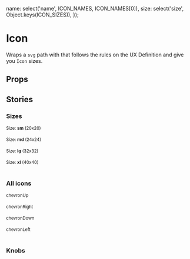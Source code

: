 
  name: select('name', ICON_NAMES, ICON_NAMES[0]),
  size: select('size', Object.keys(ICON_SIZES)),
});

<Meta title='Atoms/Icon' component={Icon} />

# Icon

Wraps a `svg` path with that follows the rules on the UX Definition and give you `Icon` sizes.

<Preview>
  <Story name='Default'>
    <Icon name='chevronUp' />
  </Story>
</Preview>

## Props

<Props of={Icon} />

## Stories

### Sizes

<Preview>
  <Story name='Size: sm'>
    <div>
      <small>
        Size: <strong>sm</strong> (20x20)
      </small>
      <br />
      <br />
      <Icon name='chevronUp' size='sm' />
    </div>
  </Story>
  <Story name='Size: md'>
    <div>
      <small>
        Size: <strong>md</strong> (24x24)
      </small>
      <br />
      <br />
      <Icon name='chevronUp' size='md' />
    </div>
  </Story>
  <Story name='Size: lg'>
    <div>
      <small>
        Size: <strong>lg</strong> (32x32)
      </small>
      <br />
      <br />
      <Icon name='chevronUp' size='lg' />
    </div>
  </Story>
  <Story name='Size: xl'>
    <div>
      <small>
        Size: <strong>xl</strong> (40x40)
      </small>
      <br />
      <br />
      <Icon name='chevronUp' size='xl' />
    </div>
  </Story>
</Preview>

### All icons

<Preview>
  <Story name='Icon: chevronUp'>
    <div>
      <small>chevronUp</small>
      <br />
      <br />
      <Icon name='chevronUp' />
    </div>
  </Story>
  <Story name='Icon: chevronRight'>
    <div>
      <small>chevronRight</small>
      <br />
      <br />
      <Icon name='chevronRight' />
    </div>
  </Story>
  <Story name='Icon: chevronDown'>
    <div>
      <small>chevronDown</small>
      <br />
      <br />
      <Icon name='chevronDown' />
    </div>
  </Story>
  <Story name='Icon: chevronLeft'>
    <div>
      <small>chevronLeft</small>
      <br />
      <br />
      <Icon name='chevronLeft' />
    </div>
  </Story>
</Preview>

### Knobs

<Preview>
  <Story name='Knobs'>
    <Icon {...knobsProps()} />
  </Story>
</Preview>
